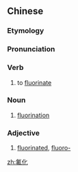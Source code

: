 ==Chinese==
{{zh-forms}}

===Etymology===
{{zh-compound|氟|化|fluorine|-ise, -ate}}

===Pronunciation===
{{zh-pron
|m=fúhuà
|c=fat1 faa3
|cat=v,n
}}

===Verb===
{{zh-verb}}

# to [[fluorinate]]

===Noun===
{{zh-noun}}

# [[fluorination]]

===Adjective===
{{zh-adj}}

# [[fluorinated]], [[fluoro-]]

[[zh:氟化]]